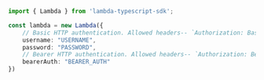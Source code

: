 ```typescript index.ts
import { Lambda } from 'lambda-typescript-sdk';

const lambda = new Lambda({
    // Basic HTTP authentication. Allowed headers-- `Authorization: Basic <base64 encoding of api_key>:` | `Authorization: Basic <api_key>`
    username: "USERNAME",
    password: "PASSWORD",
    // Bearer HTTP authentication. Allowed headers-- `Authorization: Bearer <api_key>`
    bearerAuth: "BEARER_AUTH"
})
```